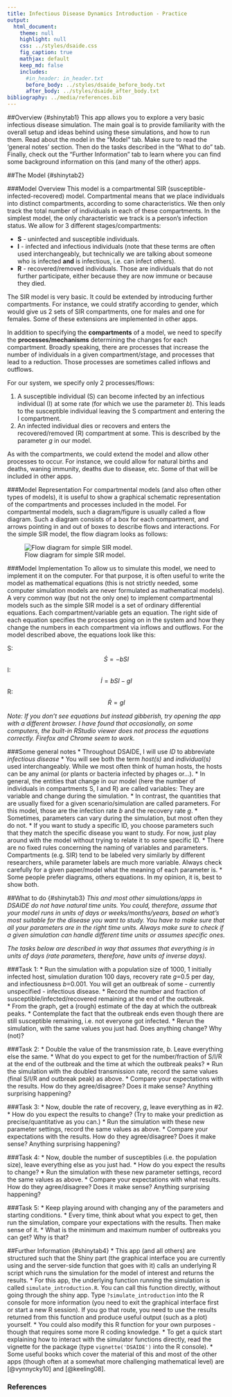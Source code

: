```yaml
---
title: Infectious Disease Dynamics Introduction - Practice
output:
  html_document:
    theme: null
    highlight: null
    css: ../styles/dsaide.css
    fig_caption: true
    mathjax: default 
    keep_md: false
    includes:
      #in_header: in_header.txt
      before_body: ../styles/dsaide_before_body.txt
      after_body: ../styles/dsaide_after_body.txt 
bibliography: ../media/references.bib
---
```


##Overview {#shinytab1}
This app allows you to explore a very basic infectious disease simulation. The main goal is to provide familiarity with the overall setup and ideas behind using these simulations, and how to run them. Read about the model in the "Model" tab. Make sure to read the 'general notes' section. Then do the tasks described in the "What to do" tab. Finally, check out the "Further Information" tab to learn where you can find some background information on this (and many of the other) apps.


##The Model {#shinytab2}

###Model Overview
This model is a compartmental SIR (susceptible-infected-recovered) model. Compartmental means that we place individuals into distinct compartments, according to some characteristics. We then only track the total number of individuals in each of these compartments. In the simplest model, the only characteristic we track is a person's infection status. We allow for 3 different stages/compartments: 

* **S** - uninfected and susceptible individuals. 
* **I** - infected and infectious individuals (note that these terms are often used interchangeably, but technically we are talking about someone who is infected **and** is infectious, i.e. can infect others).
* **R** - recovered/removed individuals. Those are individuals that do not further participate, either because they are now immune or because they died.

The SIR model is very basic. It could be extended by introducing further compartments. For instance, we could stratify according to gender, which would give us 2 sets of SIR compartments, one for males and one for females. Some of these extensions are implemented in other apps.

In addition to specifying the **compartments** of a model, we need to specify the **processes/mechanisms** determining the changes for each compartment. Broadly speaking, there are processes that increase the number of individuals in a given compartment/stage, and processes that lead to a reduction. Those processes are sometimes called inflows and outflows. 

For our system, we specify only 2 processes/flows: 

1. A susceptible individual (S) can become infected by an infectious individual (I) at some rate (for which we use the parameter _b_). This leads to the susceptible individual leaving the S compartment and entering the I compartment.   
2. An infected individual dies or recovers and enters the recovered/removed (R) compartment at some. This is described by the parameter _g_ in our model.

As with the compartments, we could extend the model and allow other processes to occur. For instance, we could allow for natural births and deaths, waning immunity, deaths due to disease, etc. Some of that will be included in other apps. 

###Model Representation
For compartmental models (and also often other types of models), it is useful to show a graphical schematic representation of the compartments and processes included in the model. For compartmental models, such a diagram/figure is usually called a flow diagram. Such a diagram consists of a box for each compartment, and arrows pointing in and out of boxes to describe flows and interactions. For the simple SIR model, the flow diagram looks as follows:

![Flow diagram for simple SIR model. ](../media/basicSIRmodelfigure.png)


###Model Implementation
To allow us to simulate this model, we need to implement it on the computer. For that purpose, it is often useful to write the model as mathematical equations (this is not strictly needed, some computer simulation models are never formulated as mathematical models). A very common way (but not the only one) to implement compartmental models such as the simple SIR model is a set of ordinary differential equations. Each compartment/variable gets an equation. The right side of each equation specifies the processes going on in the system and how they change the numbers in each compartment via inflows and outflows. For the model described above, the equations look like this:

S:$$\dot S = -b SI$$ 
I:$$\dot I = b S I - g I$$
R:$$\dot R = g I$$

*Note: If you don't see equations but instead gibberish, try opening the app with a different browser. I have found that occasionally, on some computers, the built-in RStudio viewer does not process the equations correctly. Firefox and Chrome seem to work.* 


###Some general notes
* Throughout DSAIDE, I will use _ID_ to abbreviate _infectious disease_
* You will see both the term *host(s)* and *individual(s)* used interchangeably. While we most often think of human hosts, the hosts can be any animal (or plants or bacteria infected by phages or...).
* In general, the entities that change in our model (here the number of individuals in compartments S, I and R) are called variables: They are variable and change during the simulation. 
* In contrast, the quantities that are usually fixed for a given scenario/simulation are called parameters. For this model, those are the infection rate _b_ and the recovery rate _g_.
* Sometimes, parameters can vary during the simulation, but most often they do not.
* If you want to study a specific ID, you choose parameters such that they match the specific disease you want to study. For now, just play around with the model without trying to relate it to some specific ID.
* There are no fixed rules concerning the naming of variables and parameters. Compartments (e.g. SIR) tend to be labeled very similarly by different researchers, while parameter labels are much more variable. Always check carefully for a given paper/model what the meaning of each parameter is.
* Some people prefer diagrams, others equations. In my opinion, it is,  best to show both. 


##What to do {#shinytab3}
*This and most other simulations/apps in DSAIDE do not have natural time units. You could, therefore, assume that your model runs in units of days or weeks/months/years, based on what's most suitable for the disease you want to study. You have to make sure that all your parameters are in the right time units. Always make sure to check if a given simulation can handle different time units or assumes specific ones.*

*The tasks below are described in way that assumes that everything is in units of days (rate parameters, therefore, have units of inverse days).*



###Task 1: 
* Run the simulation with a population size of 1000, 1 initially infected host, simulation duration 100 days, recovery rate _g_=0.5 per day, and infectiousness _b_=0.001. You will get an outbreak of some - currently unspecified - infectious disease. 
* Record the number and fraction of susceptible/infected/recovered remaining at the end of the outbreak.    
* From the graph, get a (rough) estimate of the day at which the outbreak peaks.
* Contemplate the fact that the outbreak ends even though there are still susceptible remaining, i.e. not everyone got infected. 
* Rerun the simulation, with the same values you just had. Does anything change? Why (not)?

###Task 2: 
* Double the value of the transmission rate, _b_. Leave everything else the same. 
* What do you expect to get for the number/fraction of S/I/R at the end of the outbreak and the time at which the outbreak peaks?
* Run the simulation with the doubled transmission rate, record the same values (final S/I/R and outbreak peak) as above.
* Compare your expectations with the results. How do they agree/disagree? Does it make sense? Anything surprising happening?

###Task 3: 
* Now, double the rate of recovery, _g_, leave everything as in #2.
* How do you expect the results to change? (Try to make your prediction as precise/quantitative as you can.)
* Run the simulation with these new parameter settings, record the same values as above.
* Compare your expectations with the results. How do they agree/disagree? Does it make sense? Anything surprising happening?

###Task 4: 
* Now, double the number of susceptibles (i.e. the population size), leave everything else as you just had.
* How do you expect the results to change?
* Run the simulation with these new parameter settings, record the same values as above.
* Compare your expectations with what results. How do they agree/disagree? Does it make sense? Anything surprising happening?

###Task 5: 
* Keep playing around with changing any of the parameters and starting conditions.
* Every time, think about what you expect to get, then run the simulation, compare your expectations with the results. Then make sense of it.
* What is the minimum and maximum number of outbreaks you can get? Why is that?






##Further Information {#shinytab4}
* This app (and all others) are structured such that the Shiny part (the graphical interface you are currently using and the server-side function that goes with it) calls an underlying R script which runs the simulation for the model of interest and returns the results.
* For this app, the underlying function running the simulation is called `simulate_introduction.R`. You can call this function directly, without going through the shiny app. Type `?simulate_introduction` into the R console for more information (you need to exit the graphical interface first or start a new R session). If you go that route, you need to use the results returned from this function and produce useful output (such as a plot) yourself. 
* You could also modify this R function for your own purposes - though that requires some more R coding knowledge. 
* To get a quick start explaining how to interact with the simulator functions directly, read the vignette for the package (type `vignette('DSAIDE')` into the R console).
* Some useful books which cover the material of this and most of the other apps (though often at a somewhat more challenging mathematical level) are [@vynnycky10] and [@keeling08].


### References


